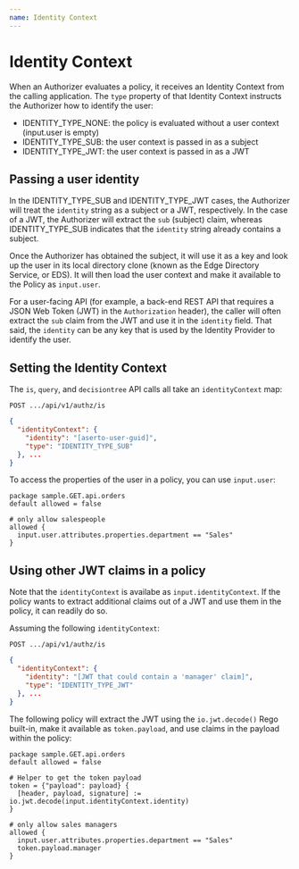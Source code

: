 ```yaml
---
name: Identity Context
---
```


# Identity Context

When an Authorizer evaluates a policy, it receives an Identity Context from the calling application. 
The `type` property of that Identity Context instructs the Authorizer how to identify the user:
* IDENTITY_TYPE_NONE: the policy is evaluated without a user context (input.user is empty)
* IDENTITY_TYPE_SUB: the user context is passed in as a subject
* IDENTITY_TYPE_JWT: the user context is passed in as a JWT

## Passing a user identity 

In the IDENTITY_TYPE_SUB and IDENTITY_TYPE_JWT cases, the Authorizer will treat the `identity` string as a 
subject or a JWT, respectively. In the case of a JWT, the Authorizer will extract the `sub` (subject) claim, whereas 
IDENTITY_TYPE_SUB indicates that the `identity` string already contains a subject.

Once the Authorizer has obtained the subject, it will use it as a key and look up the user in its 
local directory clone (known as the Edge Directory Service, or EDS). It will then load the user 
context and make it available to the Policy as `input.user`. 

For a user-facing API (for example, a back-end REST API that requires a JSON Web Token (JWT) 
in the `Authorization` header), the caller will often extract the `sub` claim from the JWT and use it 
in the `identity` field. That said, the `identity` can be any key that is used by the Identity Provider 
to identify the user.

## Setting the Identity Context

The `is`, `query`, and `decisiontree` API calls all take an `identityContext` map:

`POST .../api/v1/authz/is`
```json
{
  "identityContext": {
    "identity": "[aserto-user-guid]",
    "type": "IDENTITY_TYPE_SUB"
  }, ...
}
```

To access the properties of the user in a policy, you can use `input.user`:

```rego
package sample.GET.api.orders
default allowed = false

# only allow salespeople
allowed {
  input.user.attributes.properties.department == "Sales"
}
```

## Using other JWT claims in a policy

Note that the `identityContext` is availabe as `input.identityContext`. If the policy wants to 
extract additional claims out of a JWT and use them in the policy, it can readily do so.

Assuming the following `identityContext`:

`POST .../api/v1/authz/is`
```json
{
  "identityContext": {
    "identity": "[JWT that could contain a 'manager' claim]",
    "type": "IDENTITY_TYPE_JWT"
  }, ...
}
```

The following policy will extract the JWT using the `io.jwt.decode()` Rego built-in, make it available 
as `token.payload`, and use claims in the payload within the policy:

```rego
package sample.GET.api.orders
default allowed = false

# Helper to get the token payload
token = {"payload": payload} {
  [header, payload, signature] := io.jwt.decode(input.identityContext.identity)
}

# only allow sales managers 
allowed {
  input.user.attributes.properties.department == "Sales"
  token.payload.manager
}
```
